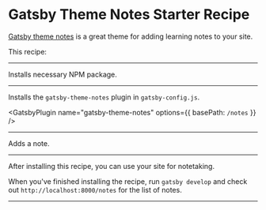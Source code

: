 # Gatsby Theme Notes Starter Recipe

[Gatsby theme notes](https://www.gatsbyjs.com/plugins/gatsby-theme-notes) is a great theme for adding learning notes to your site.

This recipe:

---

Installs necessary NPM package.

<NPMPackage name="gatsby-theme-notes" />

---

Installs the `gatsby-theme-notes` plugin in `gatsby-config.js`.

<GatsbyPlugin name="gatsby-theme-notes" options={{ basePath: `/notes` }} />

---

Adds a note.

<File
  path="content/notes/learning.md"
  content="https://gist.githubusercontent.com/laurieontech/cf90cbee0bc69b106f2fa5109d055372/raw/58a012c02b6e9fffe3e93bc2a57bd5f01ef281b8/learning.md"
/>

---

After installing this recipe, you can use your site for notetaking.

When you've finished installing the recipe, run `gatsby develop` and check out `http://localhost:8000/notes` for the list of notes.

---
